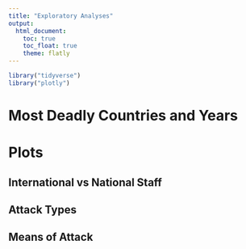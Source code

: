 ```yaml
---
title: "Exploratory Analyses"
output: 
  html_document:
    toc: true
    toc_float: true
    theme: flatly
---
```


```r
library("tidyverse")
library("plotly")
```

# Most Deadly Countries and Years

# Plots

## International vs National Staff

## Attack Types


## Means of Attack


